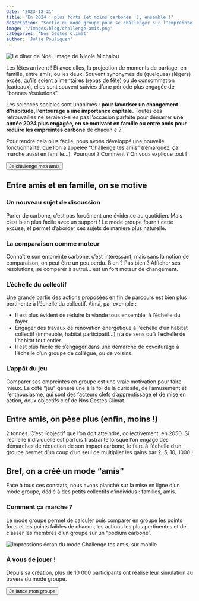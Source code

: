 ```yaml
---
date: '2023-12-21'
title: "En 2024 : plus forts (et moins carbonés !), ensemble !"
description: "Sortie du mode groupe pour se challenger sur l'empreinte carbone, en famille ou entre amis."
image: '/images/blog/challenge-amis.png'
categories: 'Nos Gestes Climat'
author: 'Julie Pouliquen'
---
```


![Le dîner de Noël, image de Nicole Michalou](/images/blog/pexels-nicole-michalou-diner-noel.jpg)

Les fêtes arrivent ! Et avec elles, la projection de moments de partage, en famille, entre amis, ou les deux. Souvent synonymes de (quelques) (légers) excès, qu’ils soient alimentaires (repas de fête) ou de consommation (cadeaux), elles sont souvent suivies d’une période plus engagée de “bonnes résolutions”. 

Les sciences sociales sont unanimes : **pour favoriser un changement d’habitude, l’entourage a une importance capitale.** Toutes ces retrouvailles ne seraient-elles pas l’occasion parfaite pour démarrer **une année 2024 plus engagée, en se motivant en famille ou entre amis pour réduire les empreintes carbone** de chacun⋅e ?

Pour rendre cela plus facile, nous avons développé une nouvelle fonctionnalité, que l’on a appelée “Challenge tes amis” (remarquez, ça marche aussi en famille…). Pourquoi ? Comment ? On vous explique tout !

<div className="text-center"> 
    <button href="https://nosgestesclimat.fr/amis/creer">Je challenge mes amis</button>
</div>

## Entre amis et en famille, on se motive

### Un nouveau sujet de discussion

Parler de carbone, c’est pas forcément une évidence au quotidien. Mais c’est bien plus facile avec un support ! Le mode groupe fournit cette excuse, et permet d’aborder ces sujets de manière plus naturelle.

### La comparaison comme moteur

Connaître son empreinte carbone, c’est intéressant, mais sans la notion de comparaison, on peut être un peu perdu. Bien ? Pas bien ? Afficher ses résolutions, se comparer à autrui… est un fort moteur de changement. 

### L’échelle du collectif

Une grande partie des actions proposées en fin de parcours est bien plus pertinente à l’échelle du collectif. Ainsi, par exemple :

- Il est plus évident de réduire la viande tous ensemble, à l’échelle du foyer.
- Engager des travaux de rénovation énergétique à l’échelle d’un habitat collectif (immeuble, habitat participatif…) n’a de sens qu’à l’échelle de l’habitat tout entier.
- Il est plus facile de s’engager dans une démarche de covoiturage à l’échelle d’un groupe de collègue, ou de voisins.

### L’appât du jeu

Comparer ses empreintes en groupe est une vraie motivation pour faire mieux. Le côté “jeu” génère une à la foi de la curiosité, de l’amusement et l’enthousiasme, qui sont des facteurs clefs d’apprentissage et de mise en action, deux objectifs clef de Nos Gestes Climat. 

## Entre amis, on pèse plus (enfin, moins !)

2 tonnes. C’est l’objectif que l’on doit atteindre, collectivement, en 2050. Si l’échelle individuelle est parfois frustrante lorsque l’on engage des démarches de réduction de son impact carbone, le faire à l’échelle d’un groupe permet d’un coup d’un seul de multiplier les gains par 2, 5, 10, 1000 !

## Bref, on a créé un mode “amis”

Face à tous ces constats, nous avons planché sur la mise en ligne d’un mode groupe, dédié à des petits collectifs d’individus : familles, amis. 

### Comment ça marche ?

Le mode groupe permet de calculer puis comparer en groupe les points forts et les points faibles de chacun, les actions les plus pertinentes et de classer les membres d’un groupe sur un “podium carbone”.

![Impressions écran du mode Challenge tes amis, sur mobile](/images/blog/challenge-amis.png)

### À vous de jouer !

Depuis sa création, plus de 10 000 participants ont réalisé leur simulation au travers du mode groupe.

<div className="text-center"> 
    <button href="https://nosgestesclimat.fr/amis/creer">Je lance mon groupe</button>
</div>

